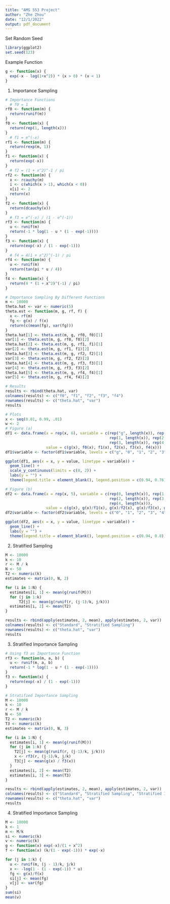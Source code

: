 ---
title: "AMS 553 Project"
author: "Zhe Zhou"
date: "12/1/2022"
output: pdf_document
---
Set Random Seed
```{r}
library(ggplot2)
set.seed(123)
```
Example Function
```{r}
g <- function(x) {
  exp(-x - log(1+x^2)) * (x > 0) * (x < 1)
}
```
1. Importance Sampling
```{r}
# Importance Functions
  # f0 = 1
rf0 <- function(m) {
  return(runif(m))
}
f0 <- function(x) {
  return(rep(1, length(x)))
}
  # f1 = e^(-x) 
rf1 <- function(m) {
  return(rexp(m, 1))
}
f1 <- function(x) {
  return(exp(-x))
}
  # f2 = (1 + x^2)^-1 / pi
rf2 <- function(m) {
  x <- rcauchy(m)
  i <- c(which(x > 1), which(x < 0))
  x[i] <- 2
  return(x)
}
f2 <- function(x) {
  return(dcauchy(x))
}
  # f3 = e^(-x) / (1 - e^(-1))
rf3 <- function(m) {
  u <- runif(m)
  return(-1 * log(1 - u * (1 - exp(-1))))
}
f3 <- function(x) {
  return(exp(-x) / (1 - exp(-1)))
}
  # f4 = 4(1 + x^2)^(-1) / pi
rf4 <- function(m) {
  u <- runif(m)
  return(tan(pi * u / 4))
}
f4 <- function(x) {
  return(4 * (1 + x^2)^(-1) / pi)
}

# Importance Sampling By Different Functions
m <- 10000
theta.hat <- var <- numeric(5)
theta.est <- function(m, g, rf, f) {
  x <- rf(m)
  fg <- g(x) / f(x)
  return(c(mean(fg), var(fg)))
}
theta.hat[1] <- theta.est(m, g, rf0, f0)[1]
var[1] <- theta.est(m, g, rf0, f0)[2]
theta.hat[2] <- theta.est(m, g, rf1, f1)[1]
var[2] <- theta.est(m, g, rf1, f1)[2]
theta.hat[3] <- theta.est(m, g, rf2, f2)[1]
var[3] <- theta.est(m, g, rf2, f2)[2]
theta.hat[4] <- theta.est(m, g, rf3, f3)[1]
var[4] <- theta.est(m, g, rf3, f3)[2]
theta.hat[5] <- theta.est(m, g, rf4, f4)[1]
var[5] <- theta.est(m, g, rf4, f4)[2]

# Results
results <- rbind(theta.hat, var)
colnames(results) <- c("f0", "f1", "f2", "f3", "f4")
rownames(results) <- c("theta.hat", "var")
results

# Plots
x <- seq(0.01, 0.99, .01)
w <- 2
# Figure (a)
df1 <- data.frame(x = rep(x, 6), variable = c(rep("g", length(x)), rep("0", length(x)),
                                              rep(1, length(x)), rep(2, length(x)),
                                              rep(3, length(x)), rep(4, length(x))),
                  value = c(g(x), f0(x), f1(x), f2(x), f3(x), f4(x)))
df1$variable <- factor(df1$variable, levels = c("g", "0", "1", "2", "3", "4"))

ggplot(df1, aes(x = x, y = value, linetype = variable)) +
  geom_line() + 
  scale_y_continuous(limits = c(0, 2)) +
  labs(y = "") +
  theme(legend.title = element_blank(), legend.position = c(0.94, 0.76))

# Figure (b)
df2 <- data.frame(x = rep(x, 5), variable = c(rep(0, length(x)), rep(1, length(x)),
                                              rep(2, length(x)), rep(3, length(x)),
                                              rep(4, length(x))),
                  value = c(g(x), g(x)/f1(x), g(x)/f2(x), g(x)/f3(x), g(x)/f4(x)))
df2$variable <- factor(df2$variable, levels = c("0", "1", "2", "3", "4"))

ggplot(df2, aes(x = x, y = value, linetype = variable)) +
  geom_line() + 
  labs(y = "") +
  theme(legend.title = element_blank(), legend.position = c(0.94, 0.8))
```
2. Stratified Sampling
```{r}
M <- 10000
k <- 10
r <- M / k
N <- 50
T2 <- numeric(k)
estimates <- matrix(0, N, 2)

for (i in 1:N) {
  estimates[i, 1] <- mean(g(runif(M)))
  for (j in 1:k)
      T2[j] <- mean(g(runif(r, (j-1)/k, j/k)))
  estimates[i, 2] <- mean(T2)
}

results <- rbind(apply(estimates, 2, mean), apply(estimates, 2, var))
colnames(results) <- c("Standard", "Stratified Sampling")
rownames(results) <- c("theta.hat", "var")
results
```

3. Stratified Importance Sampling
```{r}
# Using f3 as Importance Function
rf3 <- function(m, a, b) {
  u <- runif(m, a, b)
  return(-1 * log(1 - u * (1 - exp(-1))))
}
f3 <- function(x) {
  return(exp(-x) / (1 - exp(-1)))
}

# Stratified Importance Sampling
M <- 10000
k <- 10
r <- M / k
N <- 50
T2 <- numeric(k)
T3 <- numeric(k)
estimates <- matrix(0, N, 3)

for (i in 1:N) {
  estimates[i, 1] <- mean(g(runif(M)))
  for (j in 1:k) {
    T2[j] <- mean(g(runif(r, (j-1)/k, j/k)))
    x <- rf3(r, (j-1)/k, j/k)
    T3[j] <- mean(g(x) / f3(x))
  }
  estimates[i, 2] <- mean(T2)
  estimates[i, 3] <- mean(T3)
}

results <- rbind(apply(estimates, 2, mean), apply(estimates, 2, var))
colnames(results) <- c("Standard", "Stratified Sampling", "Stratified Importance Sampling")
rownames(results) <- c("theta.hat", "var")
results
```

4. Stratified Importance Sampling
```{r}
M <- 10000
k <- 1
m <- M/k
si <- numeric(k)
v <- numeric(k)
g <- function(x) exp(-x)/(1 + x^2)
f <- function(x) (k/(1 - exp(-1))) * exp(-x)

for (j in 1:k) { 
  u <- runif(m, (j - 1)/k, j/k)
  x <- -log(1 - (1 - exp(-1)) * u)
  fg <- g(x)/f(x)
  si[j] <- mean(fg)
  v[j] <- var(fg)
}
sum(si)
mean(v)
```